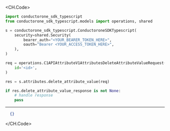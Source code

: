 
<CH.Code>
```python DeleteAttributeValue.py
import conductorone_sdk_typescript
from conductorone_sdk_typescript.models import operations, shared

s = conductorone_sdk_typescript.ConductoroneSDKTypescript(
    security=shared.Security(
        bearer_auth="<YOUR_BEARER_TOKEN_HERE>",
        oauth="Bearer <YOUR_ACCESS_TOKEN_HERE>",
    ),
)

req = operations.C1APIAttributeV1AttributesDeleteAttributeValueRequest(
    id='<id>',
)

res = s.attributes.delete_attribute_value(req)

if res.delete_attribute_value_response is not None:
    # handle response
    pass

```
---

```json Example Response
  {}
```
</CH.Code>
